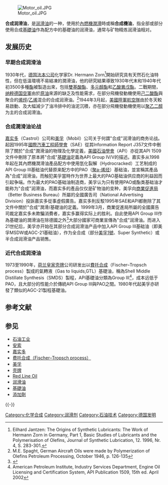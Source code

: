 [[File:Motor_oil.JPG|thumb]]

'''合成润滑油'''，是[[润滑油|润滑油]]的一种，使用於[[内燃机|內燃機]][[機油|潤滑]]時或稱'''合成機油'''，指全部或部分使用合成[[基礎油|基礎油]]作為配方中的基礎油的润滑油，通常与矿物精炼润滑油相对。

==发展历史==
===早期合成润滑油===
1930年代，[[德国|德国]][[法本公司|法本公司]]化学家Dr. Hermann Zorn<ref>Eilhard Jantzen: The Origins of Synthetic Lubricants: The Work of Hermann Zorn in Germany, Part 1, Basic Studies of Lubricants and the Polymerisation of Olefins, Journal of Synthetic Lubrication, 12. 1996, Nr. 4, S. 283-301.
</ref>開始研究具有天然石化油特性，但在低溫環境不易結凍的潤滑油，他的研究結果導致1930年代末和1940年代初3500多種[[酯|酯]]被製造出來，包括[[雙基酸酯|雙基酸酯]]、[[多元醇酯|多元醇酯]]和[[乙酸異戊酯|乙酸異戊酯]]。二戰期間，[[纳粹德国空軍|纳粹德国空軍]]由於[[原油|原油]]來源的缺乏及性能需求，在部分飛機發動機使用[[己二酸酯|己二酸酯]]與聚合的[[烯烴|烯烴]]/[[乙烯|乙烯]]混合的合成润滑油。<ref>
M.E. Spaght, German Aircraft Oils were made by Polymerization of Olefins Petroleum Processing, October 1946, p. 126-135
</ref>1944年3月起，[[美國陸軍航空軍|美國陸軍航空隊]]由於冬天較易啟動、及大幅減少了油冷排中的油泥沉積，亦在部分飛機發動機使用以[[聚乙二醇|聚乙二醇]]为主的合成润滑油。

=== 合成潤滑油论战 ===
[[嘉实多|嘉实多]]（Castrol）公司和[[埃克森美孚|美孚]]（Mobil）公司关于何謂"合成"润滑油的商务论战。起因1995年[[国际汽车工程师学会|國際汽車工程師學會]]（SAE）從其Information Report J357文件中刪除了關於"合成"潤滑油的物理及化學定義，[[美国石油学会|美國石油學會]]（API）亦從其API 1509文件中刪除了原本將"合成"[[基礎油|基礎油]]定義為API Group IV/V的描述。嘉实多从1998年起在其內燃機潤滑油產品配方中使用氫化裂解（Hydrocracked）工艺制成的API Group III基础油代替原来配方中的PAO（[[聚烯烃|聚a-烯烃]]）基础油，並宣稱其產品為"合成"润滑油，而触犯美孚當時作为世界上最大的PAO基础油供应商的利益因而引起争端。作为最大的PAO基础油制造商，美孚认为只有使用PAO或酯类基础油才能称为"合成"润滑油，而嘉实多的產品仅仅是矿物油的变种，美孚向[[商業改進局|商業促進局]]（Better Business Bureau）所屬的全國廣告司（National Advertising Division）投訴嘉实多從事虛假廣告。嘉实多則反駁1995年SAE和API都刪除了其文件中關於"合成"潤滑/基礎油的定義。1999年3月，商業促進局所屬的全國廣告司裁定嘉实多未欺騙消費者，嘉实多赢得实际上的胜利。自此使用API Group III作為基礎油的潤滑油在除德國之外<ref>{{Cite web|title=Urteil des I. Zivilsenats vom 21.6.2018 - I ZR 157/16 -|url=http://juris.bundesgerichtshof.de/cgi-bin/rechtsprechung/document.py?Gericht=bgh&Art=en&az=I%20ZR%20157/16&nr=88822|accessdate=2019-09-25|work=juris.bundesgerichtshof.de|archive-date=2021-03-05|archive-url=https://web.archive.org/web/20210305100330/http://juris.bundesgerichtshof.de/cgi-bin/rechtsprechung/document.py?Gericht=bgh&Art=en&az=I%20ZR%20157%2F16&nr=88822}}</ref>大部分國家可商業宣傳為"合成"润滑油。而进入21世纪后，美孚亦开始在其部分合成润滑油产品中加入API Group III基础油（即美孚MSDW或AGC-21基础油），作为全合成（部分[[美孚1號|美孚1號]]、Super Synthetic）或半合成润滑油产品销售。

===近代合成润滑油===
1973至1990年，[[壳牌|荷兰皇家壳牌]]公司研发出以[[费托合成|費托合成]]（Fischer–Tropsch process）製成的氣轉液（Gas to liquids,GTL）基礎油，稱為Shell Middle Distillate Synthesis（SMDS）製程，API基礎油分類為Group III<ref>American Petroleum Institute, Industry Services Department, Engine Oil Licensing and Certification System, API Publication 1509, 15th ed. April 2002</ref>，成本远低于PAO，且大部分的性能介於傳統API Group III與PAO之間。1980年代起美孚亦研發了類似的AGC-21製程基礎油。

== 参考文献 ==
{{Reflist}}

== 参见 ==
{{Portal|机械工业|石油化工}}
* [[石油工业|石油工业]]
* [[AMSOIL|安索]]
* [[嘉实多|嘉实多]]
* [[费托合成|费托合成（Fischer–Tropsch process）]]
* [[艾克森美孚|美孚]]
* [[壳牌|壳牌]]
* [[红线|Red Line Oil]]
* [[润滑油|润滑油]]
*[[基礎油|基礎油]]
*[[潤滑添加劑|添加劑]]

{{-}}
{{Automotive engine}}

{{DEFAULTSORT:Synthetic Oil}}
[[Category:化学合成|Category:化学合成]]
[[Category:润滑剂|Category:润滑剂]]
[[Category:石油技术|Category:石油技术]]
[[Category:德国发明|Category:德国发明]]